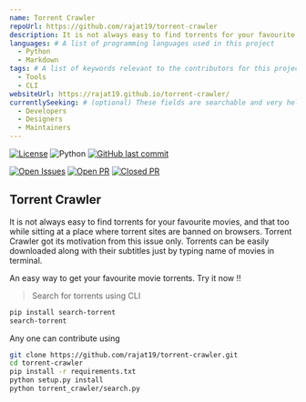 ```yaml
---
name: Torrent Crawler
repoUrl: https://github.com/rajat19/torrent-crawler
description: It is not always easy to find torrents for your favourite movies, and that too while sitting at a place where torrent sites are banned on browsers. Torrent Crawler got its motivation from this issue only. Torrents can be easily downloaded along with their subtitles just by typing name of movies in terminal. An easy way to get your favourite movie torrents. Try it now !!
languages: # A list of programming languages used in this project
  - Python
  - Markdown
tags: # A list of keywords relevant to the contributors for this project
  - Tools
  - CLI
websiteUrl: https://rajat19.github.io/torrent-crawler/
currentlySeeking: # (optional) These fields are searchable and very helpful for contributors to match well with your project
  - Developers
  - Designers
  - Maintainers
---
```


<!-- Divide your content into sections using our handy shortcodes. Each section is optional -->

<Overview>

[![License](https://img.shields.io/github/license/rajat19/torrent-crawler?style=for-the-badge)](https://github.com/rajat19/torrent-crawler/blob/master/LICENSE)
![Python](https://img.shields.io/pypi/pyversions/search-torrent?style=for-the-badge)
[![GitHub last commit](https://img.shields.io/github/last-commit/rajat19/torrent-crawler?style=for-the-badge)](https://github.com/rajat19/torrent-crawler/commits/master)

[![Open Issues](https://img.shields.io/github/issues-raw/rajat19/torrent-crawler?style=for-the-badge)](https://www.github.com/rajat19/torrent-crawler/issues)
[![Open PR](https://img.shields.io/github/issues-pr-raw/rajat19/torrent-crawler?label=open%20PR&style=for-the-badge)](https://github.com/rajat19/torrent-crawler/pulls)
[![Closed PR](https://img.shields.io/github/issues-pr-closed-raw/rajat19/torrent-crawler?label=closed%20PR&style=for-the-badge&color=orange)](https://github.com/rajat19/torrent-crawler/pulls?q=is%3Apr+is%3Aclosed)

## Torrent Crawler
It is not always easy to find torrents for your favourite movies, and that too while sitting at a place where torrent sites are banned on browsers. Torrent Crawler got its motivation from this issue only. Torrents can be easily downloaded along with their subtitles just by typing name of movies in terminal.

An easy way to get your favourite movie torrents. Try it now !!

> Search for torrents using CLI
```bash
pip install search-torrent
search-torrent
```

</Overview>

<Contributing>

Any one can contribute using

```bash
git clone https://github.com/rajat19/torrent-crawler.git
cd torrent-crawler
pip install -r requirements.txt
python setup.py install
python torrent_crawler/search.py
```

</Contributing>